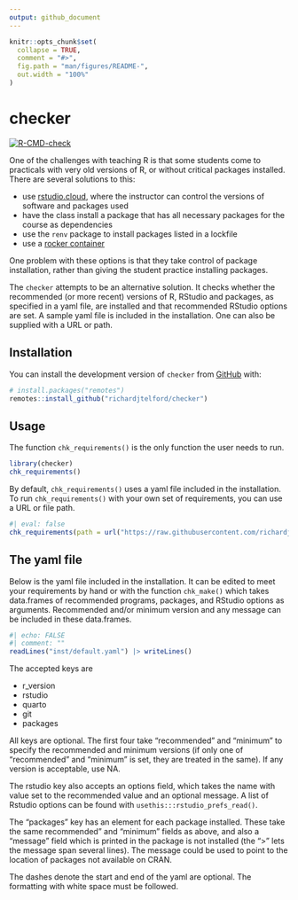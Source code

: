 ```yaml
---
output: github_document
---
```


<!-- README.md is generated from README.Rmd. Please edit that file -->

```r
knitr::opts_chunk$set(
  collapse = TRUE,
  comment = "#>",
  fig.path = "man/figures/README-",
  out.width = "100%"
)
```

# checker

<!-- badges: start -->
[![R-CMD-check](https://github.com/richardjtelford/checker/actions/workflows/R-CMD-check.yaml/badge.svg)](https://github.com/richardjtelford/checker/actions/workflows/R-CMD-check.yaml)
<!-- badges: end -->

One of the challenges with teaching R is that some students come to practicals with very old versions of R, or without critical packages installed.
There are several solutions to this:

- use [rstudio.cloud](rstudio.cloud), where the instructor can control the versions of software and packages used
- have the class install a package that has all necessary packages for the course as dependencies
- use the `renv` package to install packages listed in a lockfile
- use a [rocker container](https://rocker-project.org/)

One problem with these options is that they take control of package installation, rather than giving the student practice installing packages.

The `checker` attempts to be an alternative solution. 
It checks whether the recommended (or more recent) versions of R, RStudio and packages, as specified in a yaml file, are installed and that recommended RStudio options are set.
A sample yaml file is included in the installation. 
One can also be supplied with a URL or path.

## Installation

You can install the development version of `checker` from [GitHub](https://github.com/) with:

``` r
# install.packages("remotes")
remotes::install_github("richardjtelford/checker")
```

## Usage

The function `chk_requirements()` is the only function the user needs to run.

```r
library(checker)
chk_requirements()
```
By default, `chk_requirements()` uses a yaml file included in the installation.
To run `chk_requirements()` with your own set of requirements, you can use a URL or file path.

```r
#| eval: false
chk_requirements(path = url("https://raw.githubusercontent.com/richardjtelford/checker/main/inst/default.yaml"))
```


## The yaml file

Below is the yaml file included in the installation. It can be edited to meet your requirements by hand or with the function `chk_make()` which takes data.frames of recommended programs, packages, and RStudio options as arguments. Recommended and/or minimum version and any message can be included in these data.frames.



```r
#| echo: FALSE
#| comment: ""
readLines("inst/default.yaml") |> writeLines()
```

The accepted keys are

- r_version
- rstudio
- quarto
- git
- packages

All keys are optional.
The first four take "recommended" and "minimum" to specify the recommended and minimum versions (if only one of "recommended" and "minimum" is set, they are treated in the same). If any version is acceptable, use NA.

The rstudio key also accepts an options field, which takes the name with value set to the recommended value and an optional message. A list of Rstudio options can be found with `usethis:::rstudio_prefs_read()`.

The "packages" key has an element for each package installed. These take the same recommended" and "minimum" fields as above, and also a "message" field which is printed in the package is not installed (the ">" lets the message span several lines). The message could be used to point to the location of packages not available on CRAN.

The dashes denote the start and end of the yaml are optional. The formatting with white space must be followed.
